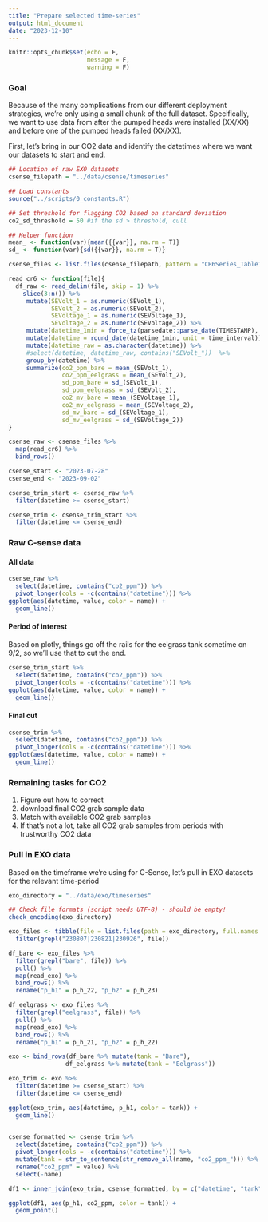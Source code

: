 ```yaml
---
title: "Prepare selected time-series"
output: html_document
date: "2023-12-10"
---
```


```r
knitr::opts_chunk$set(echo = F,
                      message = F,
                      warning = F)
```

### Goal

Because of the many complications from our different deployment strategies, we're only using a small chunk of the full dataset. Specifically, we want to use data from after the pumped heads were installed (XX/XX) and before one of the pumped heads failed (XX/XX).

First, let's bring in our CO2 data and identify the datetimes where we want our datasets to start and end.


```r

## Location of raw EXO datasets
csense_filepath = "../data/csense/timeseries"

## Load constants
source("../scripts/0_constants.R")

```


```r

## Set threshold for flagging CO2 based on standard deviation
co2_sd_threshold = 50 #if the sd > threshold, cull

## Helper function
mean_ <- function(var){mean({{var}}, na.rm = T)}
sd_ <- function(var){sd({{var}}, na.rm = T)}

csense_files <- list.files(csense_filepath, pattern = "CR6Series_Table1", full.names = T)

read_cr6 <- function(file){
  df_raw <- read_delim(file, skip = 1) %>% 
    slice(3:n()) %>% 
     mutate(SEVolt_1 = as.numeric(SEVolt_1), 
            SEVolt_2 = as.numeric(SEVolt_2), 
            SEVoltage_1 = as.numeric(SEVoltage_1), 
            SEVoltage_2 = as.numeric(SEVoltage_2)) %>% 
     mutate(datetime_1min = force_tz(parsedate::parse_date(TIMESTAMP), tzone = common_tz)) %>% 
     mutate(datetime = round_date(datetime_1min, unit = time_interval)) %>% 
     mutate(datetime_raw = as.character(datetime)) %>% 
     #select(datetime, datetime_raw, contains("SEVolt_"))  %>% 
     group_by(datetime) %>% 
     summarize(co2_ppm_bare = mean_(SEVolt_1), 
               co2_ppm_eelgrass = mean_(SEVolt_2),
               sd_ppm_bare = sd_(SEVolt_1), 
               sd_ppm_eelgrass = sd_(SEVolt_2), 
               co2_mv_bare = mean_(SEVoltage_1), 
               co2_mv_eelgrass = mean_(SEVoltage_2),
               sd_mv_bare = sd_(SEVoltage_1), 
               sd_mv_eelgrass = sd_(SEVoltage_2)) 
}

csense_raw <- csense_files %>% 
  map(read_cr6) %>% 
  bind_rows()

csense_start <- "2023-07-28"
csense_end <- "2023-09-02"

csense_trim_start <- csense_raw %>% 
  filter(datetime >= csense_start)

csense_trim <- csense_trim_start %>% 
  filter(datetime <= csense_end)
```

### Raw C-sense data {.tabset}

#### All data

```r
csense_raw %>% 
  select(datetime, contains("co2_ppm")) %>% 
  pivot_longer(cols = -c(contains("datetime"))) %>% 
ggplot(aes(datetime, value, color = name)) + 
  geom_line()
```

#### Period of interest

Based on plotly, things go off the rails for the eelgrass tank sometime on 9/2, so we'll use that to cut the end.

```r
csense_trim_start %>% 
  select(datetime, contains("co2_ppm")) %>% 
  pivot_longer(cols = -c(contains("datetime"))) %>% 
ggplot(aes(datetime, value, color = name)) + 
  geom_line()
```

#### Final cut

```r
csense_trim %>% 
  select(datetime, contains("co2_ppm")) %>% 
  pivot_longer(cols = -c(contains("datetime"))) %>% 
ggplot(aes(datetime, value, color = name)) + 
  geom_line()
```

###

### Remaining tasks for CO2

1. Figure out how to correct
2. download final CO2 grab sample data
3. Match with available CO2 grab samples
4. If that's not a lot, take all CO2 grab samples from periods with trustworthy CO2 data


### Pull in EXO data

Based on the timeframe we're using for C-Sense, let's pull in EXO datasets for the relevant time-period

```r

exo_directory = "../data/exo/timeseries"

## Check file formats (script needs UTF-8) - should be empty!
check_encoding(exo_directory) 

exo_files <- tibble(file = list.files(path = exo_directory, full.names = T)) %>% 
  filter(grepl("230807|230821|230926", file))

```

```r
df_bare <- exo_files %>% 
  filter(grepl("bare", file)) %>% 
  pull() %>% 
  map(read_exo) %>% 
  bind_rows() %>% 
  rename("p_h1" = p_h_22, "p_h2" = p_h_23)

df_eelgrass <- exo_files %>% 
  filter(grepl("eelgrass", file)) %>% 
  pull() %>% 
  map(read_exo) %>% 
  bind_rows() %>% 
  rename("p_h1" = p_h_21, "p_h2" = p_h_22)

exo <- bind_rows(df_bare %>% mutate(tank = "Bare"), 
                df_eelgrass %>% mutate(tank = "Eelgrass")) 

exo_trim <- exo %>% 
  filter(datetime >= csense_start) %>% 
  filter(datetime <= csense_end)

ggplot(exo_trim, aes(datetime, p_h1, color = tank)) + 
  geom_line()
  

```

```r

csense_formatted <- csense_trim %>% 
  select(datetime, contains("co2_ppm")) %>% 
  pivot_longer(cols = -c(contains("datetime"))) %>% 
  mutate(tank = str_to_sentence(str_remove_all(name, "co2_ppm_"))) %>% 
  rename("co2_ppm" = value) %>% 
  select(-name)

df1 <- inner_join(exo_trim, csense_formatted, by = c("datetime", "tank"))
```

```r
ggplot(df1, aes(p_h1, co2_ppm, color = tank)) + 
  geom_point()
```


